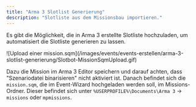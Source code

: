 ```yaml
---
title: "Arma 3 Slotlist Generierung"
description: "Slotliste aus dem Missionsbau importieren."
---
```


Es gibt die Möglichkeit, die in Arma 3 erstellte Slotliste hochzuladen, um automatisiert die Slotliste generieren zu lassen.

<Frame>
	![Upload einer mission.sqm](/images/events/events-erstellen/arma-3-slotlist-generierung/Slotbot-MissionSqmUpload.gif)
</Frame>

Dazu die Mission im Arma 3 Editor speichern und darauf achten, dass "Szenariodatei binarisieren" nicht aktiviert ist. Danach befindet sich die `mission.sqm`, die im Event-Wizard hochgeladen werden soll, im Missions-Ordner. Dieser befindet sich unter `%USERPROFILE%\Documents\Arma 3` -> `missions` oder `mpmissions`.
